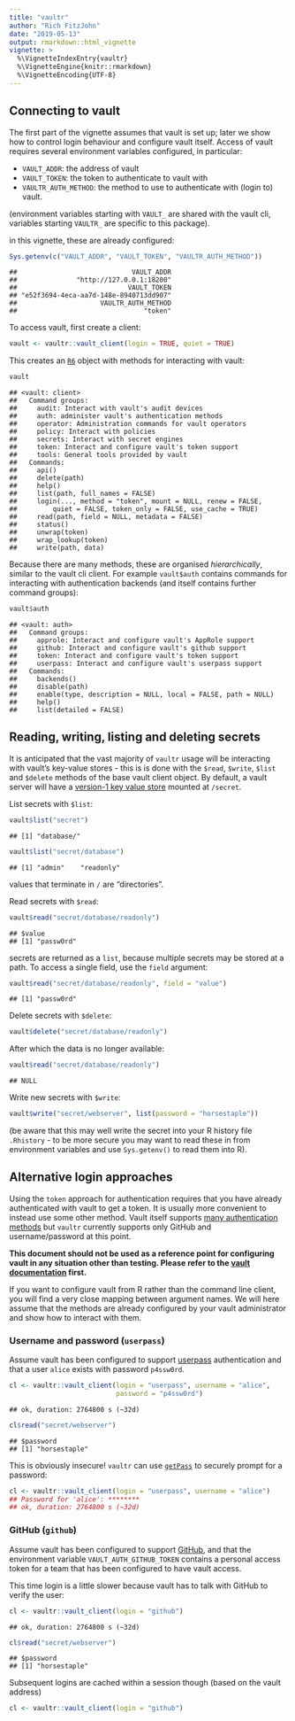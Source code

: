 ```yaml
---
title: "vaultr"
author: "Rich FitzJohn"
date: "2019-05-13"
output: rmarkdown::html_vignette
vignette: >
  %\VignetteIndexEntry{vaultr}
  %\VignetteEngine{knitr::rmarkdown}
  %\VignetteEncoding{UTF-8}
---
```




## Connecting to vault

The first part of the vignette assumes that vault is set up; later
we show how to control login behaviour and configure vault itself.
Access of vault requires several environment variables configured,
in particular:

* `VAULT_ADDR`: the address of vault
* `VAULT_TOKEN`: the token to authenticate to vault with
* `VAULTR_AUTH_METHOD`: the method to use to authenticate with
  (login to) vault.

(environment variables starting with `VAULT_` are shared with the
vault cli, variables starting `VAULTR_` are specific to this
package).

in this vignette, these are already configured:

```r
Sys.getenv(c("VAULT_ADDR", "VAULT_TOKEN", "VAULTR_AUTH_METHOD"))
```

```
##                             VAULT_ADDR
##               "http://127.0.0.1:18200"
##                            VAULT_TOKEN
## "e52f3694-4eca-aa7d-148e-8940713dd907"
##                     VAULTR_AUTH_METHOD
##                                "token"
```

To access vault, first create a client:

```r
vault <- vaultr::vault_client(login = TRUE, quiet = TRUE)
```

This creates an [`R6`](https://CRAN.R-project.org/package=R6)
object with methods for interacting with vault:

```r
vault
```

```
## <vault: client>
##   Command groups:
##     audit: Interact with vault's audit devices
##     auth: administer vault's authentication methods
##     operator: Administration commands for vault operators
##     policy: Interact with policies
##     secrets: Interact with secret engines
##     token: Interact and configure vault's token support
##     tools: General tools provided by vault
##   Commands:
##     api()
##     delete(path)
##     help()
##     list(path, full_names = FALSE)
##     login(..., method = "token", mount = NULL, renew = FALSE,
##         quiet = FALSE, token_only = FALSE, use_cache = TRUE)
##     read(path, field = NULL, metadata = FALSE)
##     status()
##     unwrap(token)
##     wrap_lookup(token)
##     write(path, data)
```

Because there are many methods, these are organised
_hierarchically_, similar to the vault cli client.  For example
`vault$auth` contains commands for interacting with authentication
backends (and itself contains further command groups):

```r
vault$auth
```

```
## <vault: auth>
##   Command groups:
##     approle: Interact and configure vault's AppRole support
##     github: Interact and configure vault's github support
##     token: Interact and configure vault's token support
##     userpass: Interact and configure vault's userpass support
##   Commands:
##     backends()
##     disable(path)
##     enable(type, description = NULL, local = FALSE, path = NULL)
##     help()
##     list(detailed = FALSE)
```

## Reading, writing, listing and deleting secrets

It is anticipated that the vast majority of `vaultr` usage will be
interacting with vault's key-value stores - this is is done with
the `$read`, `$write`, `$list` and `$delete` methods of the base
vault client object.  By default, a vault server will have a
[version-1 key value
store](https://www.vaultproject.io/docs/secrets/kv/kv-v1.html)
mounted at `/secret`.

List secrets with `$list`:

```r
vault$list("secret")
```

```
## [1] "database/"
```

```r
vault$list("secret/database")
```

```
## [1] "admin"    "readonly"
```

values that terminate in `/` are "directories".

Read secrets with `$read`:

```r
vault$read("secret/database/readonly")
```

```
## $value
## [1] "passw0rd"
```

secrets are returned as a `list`, because multiple secrets may be
stored at a path.  To access a single field, use the `field`
argument:

```r
vault$read("secret/database/readonly", field = "value")
```

```
## [1] "passw0rd"
```

Delete secrets with `$delete`:

```r
vault$delete("secret/database/readonly")
```

After which the data is no longer available:

```r
vault$read("secret/database/readonly")
```

```
## NULL
```

Write new secrets with `$write`:

```r
vault$write("secret/webserver", list(password = "horsestaple"))
```

(be aware that this may well write the secret into your R history
file `.Rhistory` - to be more secure you may want to read these in
from environment variables and use `Sys.getenv()` to read them into
R).

## Alternative login approaches

Using the `token` approach for authentication requires that you
have already authenticated with vault to get a token.  It is
usually more convenient to instead use some other method.  Vault
itself supports [many authentication
methods](https://www.vaultproject.io/docs/auth/index.html) but
`vaultr` currently supports only GitHub and username/password at
this point.

**This document should not be used as a reference point for
configuring vault in any situation other than testing.  Please
refer to the [vault
documentation](https://www.vaultproject.io/docs/auth/index.html)
first.**

If you want to configure vault from R rather than the command line
client, you will find a very close mapping between argument
names. We will here assume that the methods are already configured
by your vault administrator and show how to interact with them.

### Username and password (`userpass`)

Assume vault has been configured to support
[userpass](https://www.vaultproject.io/docs/auth/userpass.html)
authentication and that a user `alice` exists with password
`p4ssw0rd`.

```r
cl <- vaultr::vault_client(login = "userpass", username = "alice",
                           password = "p4ssw0rd")
```

```
## ok, duration: 2764800 s (~32d)
```

```r
cl$read("secret/webserver")
```

```
## $password
## [1] "horsestaple"
```

This is obviously insecure!  `vaultr` can use
[`getPass`](https://cran.r-project.org/package=getPass) to securely
prompt for a password:

```r
cl <- vaultr::vault_client(login = "userpass", username = "alice")
## Password for 'alice': ********
## ok, duration: 2764800 s (~32d)
```

### GitHub (`github`)

Assume vault has been configured to support
[GitHub](https://www.vaultproject.io/docs/auth/github.html), and
that the environment variable `VAULT_AUTH_GITHUB_TOKEN` contains a
personal access token for a team that has been configured to have
vault access.



This time login is a little slower because vault has to talk with
GitHub to verify the user:

```r
cl <- vaultr::vault_client(login = "github")
```

```
## ok, duration: 2764800 s (~32d)
```

```r
cl$read("secret/webserver")
```

```
## $password
## [1] "horsestaple"
```

Subsequent logins are cached within a session though (based on the
vault address)

```r
cl <- vaultr::vault_client(login = "github")
```
